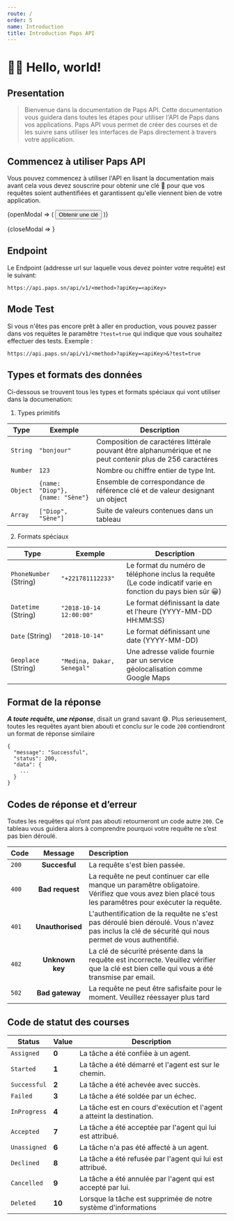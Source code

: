 ```yaml
---
route: /
order: 5
name: Introduction
title: Introduction Paps API
---
```



# 🙌🏼 Hello, world!

## Presentation

> Bienvenue dans la documentation de Paps API. Cette documentation vous guidera
> dans toutes les étapes pour utiliser l'API de Paps dans vos applications. Paps API
> vous permet de créer des courses et de les suivre sans utiliser les interfaces de Paps
> directement à travers votre application.

## Commencez à utiliser Paps API

Vous pouvez commencez à utiliser l'API en lisant la documentation mais avant cela vous devez souscrire pour obtenir une clé 🔑 pour que vos requêtes soient authentifiées et garantissent qu'elle viennent bien de votre application.

<ModalToggle id="getApiKey">
  {openModal => (
    <Button
      type="button"
      variant="contained"
      style={{ marginTop: "1rem" }}
      onClick={openModal}
    >
      Obtenir une clé
    </Button>
  )}
</ModalToggle>

<Modal id="getApiKey">{closeModal => <GetApiKeyForm />}</Modal>

## Endpoint

Le Endpoint (addresse url sur laquelle vous devez pointer votre requête) est le suivant:

```
https://api.paps.sn/api/v1/<method>?apiKey=<apiKey>
```

## Mode Test

Si vous n'êtes pas encore prêt à aller en production, vous pouvez passer dans vos requêtes le paramêtre `?test=true` qui indique que vous souhaitez effectuer des tests. Exemple :

```
https://api.paps.sn/api/v1/<method>?apiKey=<apiKey>&?test=true
```

## Types et formats des données

Ci-dessous se trouvent tous les types et formats spéciaux qui vont utiliser dans la documenation:

1. Types primitifs

| Type     | Exemple                          | Description                                                                                                |
| -------- | -------------------------------- | ---------------------------------------------------------------------------------------------------------- |
| `String` | `"bonjour"`                      | Composition de caractéres littérale pouvant être alphanumérique et ne peut contenir plus de 256 caractéres |
| `Number` | `123`                            | Nombre ou chiffre entier de type Int.                                                                      |
| `Object` | `{name: "Diop"}, {name: "Sène"}` | Ensemble de correspondance de référence clé et de valeur designant un object                               |
| `Array`  | `["Diop", "Sène"]`               | Suite de valeurs contenues dans un tableau                                                                 |

2. Formats spéciaux

| Type                   | Exemple                    | Description                                                                                                  |
| ---------------------- | -------------------------- | ------------------------------------------------------------------------------------------------------------ |
| `PhoneNumber` (String) | `"+221781112233"`          | Le format du numéro de téléphone inclus la requête (Le code indicatif varie en fonction du pays bien sûr 😀) |
| `Datetime` (String)    | `"2018-10-14 12:00:00"`    | Le format définissant la date et l'heure (YYYY-MM-DD HH:MM:SS)                                               |
| `Date` (String)        | `"2018-10-14"`             | Le format définissant une date (YYYY-MM-DD)                                                                  |
| `Geoplace` (String)    | `"Medina, Dakar, Senegal"` | Une adresse valide fournie par un service géolocalisation comme Google Maps                                  |

## Format de la réponse

**_A toute requête, une réponse_**, disait un grand savant 😅. Plus serieusement, toutes les requêtes ayant bien abouti et conclu sur le code `200` contiendront un format de réponse similaire

```
{
  "message": "Successful",
  "status": 200,
  "data": {
    ...
  }
}
```

## Codes de réponse et d’erreur

Toutes les requêtes qui n’ont pas abouti retourneront un code autre `200`. Ce tableau vous guidera alors à comprendre pourquoi votre requête ne s’est pas bien déroulé.

| Code  |     Message      | Description                                                                                                                                            |
| ----- | :--------------: | :----------------------------------------------------------------------------------------------------------------------------------------------------- |
| `200` |  **Succesful**   | La requête s'est bien passée.                                                                                                                          |
| `400` | **Bad request**  | La requête ne peut continuer car elle manque un paramêtre obligatoire. Vérifiez que vous avez bien placé tous les paramêtres pour exécuter la requête. |
| `401` | **Unauthorised** | L'authentification de la requête ne s'est pas déroulé bien déroulé. Vous n'avez pas inclus la clé de sécurité qui nous permet de vous authentifié.     |
| `402` | **Unknown key**  | La clé de sécurité présente dans la requête est incorrecte. Veuillez vérifier que la clé est bien celle qui vous a été transmise par email.            |
| `502` | **Bad gateway**  | La requête ne peut être safisfaite pour le moment. Veuillez réessayer plus tard                                                                        |

## Code de statut des courses

| Status       | Value  | Description                                                            |
| ------------ | ------ | ---------------------------------------------------------------------- |
| `Assigned`   | **0**  | La tâche a été confiée à un agent.                                     |
| `Started`    | **1**  | La tâche a été démarré et l'agent est sur le chemin.                   |
| `Successful` | **2**  | La tâche a été achevée avec succès.                                    |
| `Failed`     | **3**  | La tâche a été soldée par un échec.                                    |
| `InProgress` | **4**  | La tâche est en cours d'exécution et l'agent a atteint la destination. |
| `Accepted`   | **7**  | La tâche a été acceptée par l'agent qui lui est attribué.              |
| `Unassigned` | **6**  | La tâche n'a pas été affecté à un agent.                               |
| `Declined`   | **8**  | La tâche a été refusée par l'agent qui lui est attribué.               |
| `Cancelled`  | **9**  | La tâche a été annulée par l'agent qui est accepté par lui.            |
| `Deleted`    | **10** | Lorsque la tâche est supprimée de notre système d'informations         |
